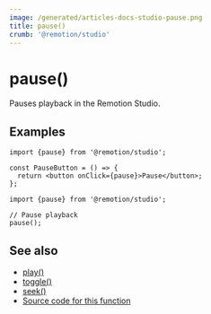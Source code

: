 ```yaml
---
image: /generated/articles-docs-studio-pause.png
title: pause()
crumb: '@remotion/studio'
---
```


# pause()<AvailableFrom v="v4.0.287"/>

Pauses playback in the Remotion Studio.

## Examples

```tsx twoslash title="Pause on button click"
import {pause} from '@remotion/studio';

const PauseButton = () => {
  return <button onClick={pause}>Pause</button>;
};
```

```tsx twoslash title="Pause programmatically"
import {pause} from '@remotion/studio';

// Pause playback
pause();
```

## See also

- [play()](/docs/studio/play)
- [toggle()](/docs/studio/toggle)
- [seek()](/docs/studio/seek)
- [Source code for this function](https://github.com/remotion-dev/remotion/blob/main/packages/studio/src/api/pause.ts)
